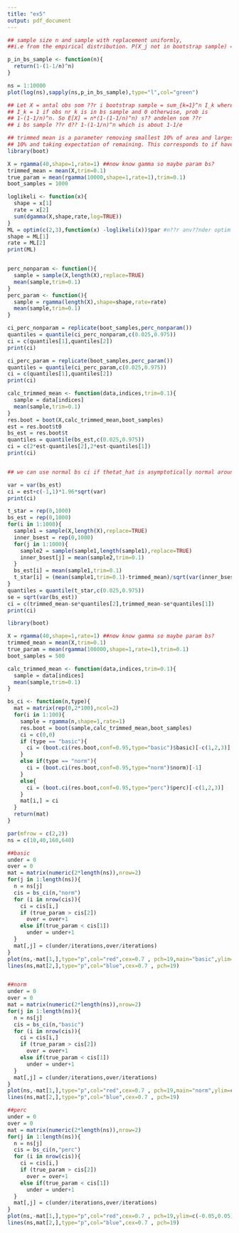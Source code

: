 ```yaml
---
title: "ex5"
output: pdf_document
---
```


```r
## sample size n and sample with replacement uniformly,
##i.e from the empirical distribution. P(X_j not in bootstrap sample) = (1-1/n)^n so P(X_j in bootstrap sample) = 1-(1-1/n)^n

p_in_bs_sample <- function(n){
  return(1-(1-1/n)^n)
}

ns = 1:10000
plot(log(ns),sapply(ns,p_in_bs_sample),type="l",col="green")

## Let X = antal obs som ??r i bootstrap sample = sum_{k=1}^n I_k where
## I_k = 1 if obs nr k is in bs sample and 0 otherwise, prob is
## 1-(1-1/n)^n. So E[X] = n*(1-(1-1/n)^n) s?? andelen som ??r 
## i bs sample ??r d?? 1-(1-1/n)^n which is about 1-1/e

```

```r
## trimmed mean is a parameter removing smallest 10% of area and largest
## 10% and taking expectation of remaining. This corresponds to if have large sample and remove smallest 10 percent and largest 10 percent and taking mean of remaining
library(boot)

X = rgamma(40,shape=1,rate=1) ##now know gamma so maybe param bs?
trimmed_mean = mean(X,trim=0.1)
true_param = mean(rgamma(10000,shape=1,rate=1),trim=0.1)
boot_samples = 1000

loglikeli <- function(x){
  shape = x[1]
  rate = x[2]
  sum(dgamma(X,shape,rate,log=TRUE))
}
ML = optim(c(2,3),function(x) -loglikeli(x))$par #n??r anv??nder optim s?? m??ste funktionen ta in en vektor!?
shape = ML[1]
rate = ML[2]
print(ML)


perc_nonparam <- function(){
  sample = sample(X,length(X),replace=TRUE)
  mean(sample,trim=0.1)
}
perc_param <- function(){
  sample = rgamma(length(X),shape=shape,rate=rate)
  mean(sample,trim=0.1)
}

ci_perc_nonparam = replicate(boot_samples,perc_nonparam())
quantiles = quantile(ci_perc_nonparam,c(0.025,0.975))
ci = c(quantiles[1],quantiles[2])
print(ci)

ci_perc_param = replicate(boot_samples,perc_param())
quantiles = quantile(ci_perc_param,c(0.025,0.975))
ci = c(quantiles[1],quantiles[2])
print(ci)

calc_trimmed_mean <- function(data,indices,trim=0.1){
  sample = data[indices]
  mean(sample,trim=0.1)
}
res.boot = boot(X,calc_trimmed_mean,boot_samples)
est = res.boot$t0
bs_est = res.boot$t
quantiles = quantile(bs_est,c(0.025,0.975))
ci = c(2*est-quantiles[2],2*est-quantiles[1])
print(ci)


## we can use normal bs ci if thetat_hat is asymptotically normal around true param and since it is a sum of rv's this is true.

var = var(bs_est)
ci = est+c(-1,1)*1.96*sqrt(var)
print(ci)

t_star = rep(0,1000)
bs_est = rep(0,1000)
for(i in 1:1000){
  sample1 = sample(X,length(X),replace=TRUE)
  inner_bsest = rep(0,1000)
  for(j in 1:1000){
    sample2 = sample(sample1,length(sample1),replace=TRUE)
    inner_bsest[j] = mean(sample2,trim=0.1)
  }
  bs_est[i] = mean(sample1,trim=0.1)
  t_star[i] = (mean(sample1,trim=0.1)-trimmed_mean)/sqrt(var(inner_bsest))
}
quantiles = quantile(t_star,c(0.025,0.975))
se = sqrt(var(bs_est))
ci = c(trimmed_mean-se*quantiles[2],trimmed_mean-se*quantiles[1])
print(ci)


```

```r
library(boot)

X = rgamma(40,shape=1,rate=1) ##now know gamma so maybe param bs?
trimmed_mean = mean(X,trim=0.1)
true_param = mean(rgamma(100000,shape=1,rate=1),trim=0.1)
boot_samples = 500

calc_trimmed_mean <- function(data,indices,trim=0.1){
  sample = data[indices]
  mean(sample,trim=0.1)
}

bs_ci <- function(n,type){
  mat = matrix(rep(0,2*100),ncol=2)
  for(i in 1:100){
    sample = rgamma(n,shape=1,rate=1)
    res.boot = boot(sample,calc_trimmed_mean,boot_samples)
    ci = c(0,0)
    if (type == "basic"){
      ci = (boot.ci(res.boot,conf=0.95,type="basic")$basic)[-c(1,2,3)]
    }
    else if(type == "norm"){
      ci = (boot.ci(res.boot,conf=0.95,type="norm")$norm)[-1]
    }
    else{
      ci = (boot.ci(res.boot,conf=0.95,type="perc")$perc)[-c(1,2,3)]
    }
    mat[i,] = ci
  }
  return(mat)
}

par(mfrow = c(2,2))
ns = c(10,40,160,640)

##basic
under = 0
over = 0
mat = matrix(numeric(2*length(ns)),nrow=2)
for(j in 1:length(ns)){
  n = ns[j]
  cis = bs_ci(n,"norm")
  for (i in nrow(cis)){
    ci = cis[i,]
    if (true_param > cis[2])
      over = over+1
    else if(true_param < cis[1])
      under = under+1
  }
  mat[,j] = c(under/iterations,over/iterations)
}
plot(ns,-mat[1,],type="p",col="red",cex=0.7 , pch=19,main="basic",ylim=c(-0.05,0.05))
lines(ns,mat[2,],type="p",col="blue",cex=0.7 , pch=19)


##norm
under = 0
over = 0
mat = matrix(numeric(2*length(ns)),nrow=2)
for(j in 1:length(ns)){
  n = ns[j]
  cis = bs_ci(n,"basic")
  for (i in nrow(cis)){
    ci = cis[i,]
    if (true_param > cis[2])
      over = over+1
    else if(true_param < cis[1])
      under = under+1
  }
  mat[,j] = c(under/iterations,over/iterations)
}
plot(ns,-mat[1,],type="p",col="red",cex=0.7 , pch=19,main="norm",ylim=c(-0.05,0.05))
lines(ns,mat[2,],type="p",col="blue",cex=0.7 , pch=19)

##perc
under = 0
over = 0
mat = matrix(numeric(2*length(ns)),nrow=2)
for(j in 1:length(ns)){
  n = ns[j]
  cis = bs_ci(n,"perc")
  for (i in nrow(cis)){
    ci = cis[i,]
    if (true_param > cis[2])
      over = over+1
    else if(true_param < cis[1])
      under = under+1
  }
  mat[,j] = c(under/iterations,over/iterations)
}
plot(ns,-mat[1,],type="p",col="red",cex=0.7 , pch=19,ylim=c(-0.05,0.05),main="perc")
lines(ns,mat[2,],type="p",col="blue",cex=0.7 , pch=19)



```

